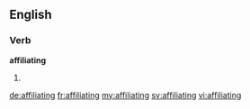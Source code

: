 ==English==

===Verb===
'''affiliating'''

# {{present participle of|affiliate}}

[[de:affiliating]]
[[fr:affiliating]]
[[my:affiliating]]
[[sv:affiliating]]
[[vi:affiliating]]
